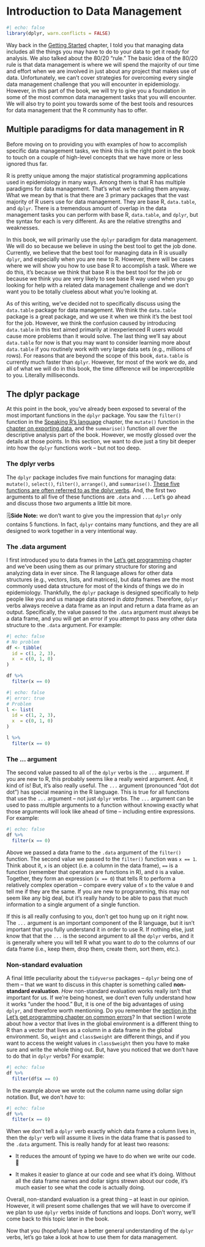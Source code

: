 # Introduction to Data Management

```r
#| echo: false
library(dplyr, warn.conflicts = FALSE)
```

Way back in the [Getting Started](#managing-data) chapter, I told you that managing data includes all the things you may have to do to your data to get it ready for analysis. We also talked about the 80/20 "rule." The basic idea of the 80/20 rule is that data management is where we will spend the majority of our time and effort when we are involved in just about any project that makes use of data. Unfortunately, we can't cover strategies for overcoming every single data management challenge that you will encounter in epidemiology. However, in this part of the book, we will try to give you a foundation in some of the most common data management tasks that you will encounter. We will also try to point you towards some of the best tools and resources for data management that the R community has to offer.

## Multiple paradigms for data management in R

Before moving on to providing you with examples of how to accomplish specific data management tasks, we think this is the right point in the book to touch on a couple of high-level concepts that we have more or less ignored thus far.

R is pretty unique among the major statistical programming applications used in epidemiology in many ways. Among them is that R has multiple paradigms for data management. That's what we're calling them anyway. What we mean by that is that there are 3 primary packages that the vast majority of R users use for data management. They are  base R, `data.table`, and `dplyr`. There is a tremendous amount of overlap in the data management tasks you can perform with base R, `data.table`, and `dplyr`, but the syntax for each is very different. As are the relative strengths and weaknesses.

In this book, we will primarily use the `dplyr` paradigm for data management. We will do so because we believe in using the best tool to get the job done. Currently, we believe that the best tool for managing data in R is usually `dplyr`, and especially when you are new to R. However, there will be cases where we will show you how to use base R to accomplish a task. Where we do this, it's because we think that base R is the best tool for the job or because we think you are very likely to see base R way used when you go looking for help with a related data management challenge and we don't want you to be totally clueless about what you're looking at.

As of this writing, we've decided not to specifically discuss using the `data.table` package for data management. We think the `data.table` package is a great package, and we use it when we think it's the best tool for the job. However, we think the confusion caused by introducing `data.table` in this text aimed primarily at inexperienced R users would cause more problems than it would solve. The last thing we'll say about `data.table` for now is that you may want to consider learning more about `data.table` if you routinely work with very large data sets (e.g., millions of rows). For reasons that are beyond the scope of this book, `data.table` is currently much faster than `dplyr`. However, for most of the work we do, and all of what we will do in this book, the time difference will be imperceptible to you. Literally milliseconds.

## The dplyr package

At this point in the book, you've already been exposed to several of the most important functions in the `dplyr` package. You saw the `filter()` function in the [Speaking R's language](#packages) chapter, the `mutate()` function in the [chapter on exporting data](#coerce-a-numeric-variable), and the `summarise()` function all over the descriptive analysis part of the book. However, we mostly glossed over the details at those points. In this section, we want to dive just a tiny bit deeper into how the `dplyr` functions work -- but not too deep.

### The dplyr verbs

The `dplyr` package includes five main functions for managing data: `mutate()`, `select()`, `filter()`, `arrange()`, and `summarise()`. [These five functions are often referred to as the dplyr verbs](https://dplyr.tidyverse.org/). And, the first two arguments to all five of these functions are `.data` and `...`. Let's go ahead and discuss those two arguments a little bit more.

::: {.callout-note}
🗒**Side Note:** we don't want to give you the impression that `dplyr` only contains 5 functions. In fact, `dplyr` contains many functions, and they are all designed to work together in a very intentional way.
:::

### The .data argument

I first introduced you to data frames in the [Let's get programming](#data-frames) chapter and we've been using them as our primary structure for storing and analyzing data in ever since. The R language allows for other data structures (e.g., vectors, lists, and matrices), but data frames are the most commonly used data structure for most of the kinds of things we do in epidemiology. Thankfully, the `dplyr` package is designed specifically to help people like you and us manage data stored in _data frames_. Therefore, `dplyr` verbs always receive a data frame as an input and return a data frame as an output. Specifically, the value passed to the `.data` argument must always be a data frame, and you will get an error if you attempt to pass any other data structure to the `.data` argument. For example:

```r
#| echo: false
# No problem
df <- tibble(
  id = c(1, 2, 3),
  x  = c(0, 1, 0)
)

df %>% 
  filter(x == 0)
```

```r
#| echo: false
#| error: true
# Problem
l <- list(
  id = c(1, 2, 3),
  x  = c(0, 1, 0)
) 

l %>% 
  filter(x == 0)
```

### The ... argument

The second value passed to all of the `dplyr` verbs is the `...` argument. If you are new to R, this probably seems like a really weird argument. And, it kind of is! But, it's also really useful. The `...` argument (pronounced "dot dot dot") has special meaning in the R language. This is true for all functions that use the `...` argument -- not just `dplyr` verbs. The `...` argument can be used to pass multiple arguments to a function without knowing exactly what those arguments will look like ahead of time -- including entire expressions. For example:

```r
#| echo: false
df %>% 
  filter(x == 0)
```

Above we passed a data frame to the `.data` argument of the `filter()` function. The second value we passed to the `filter()` function was `x == 1`. Think about it, `x` is an object (i.e. a column in the data frame), `==` is a function (remember that operators are functions in R), and `0` is a value. Together, they form an expression (`x == 0`) that tells R to perform a relatively complex operation -- compare every value of `x` to the value `0` and tell me if they are the same. If you are new to programming, this may not seem like any big deal, but it's really handy to be able to pass that much information to a single argument of a single function.

If this is all really confusing to you, don't get too hung up on it right now. The `...` argument is an important component of the R language, but it isn't important that you fully understand it in order to use R. If nothing else, just know that that the `...` is the second argument to all the `dplyr` verbs, and it is generally where you will tell R what you want to _do_ to the columns of our data frame (i.e., keep them, drop them, create them, sort them, etc.).

### Non-standard evaluation

A final little peculiarity about the `tidyverse` packages -- `dplyr` being one of them -- that we want to discuss in this chapter is something called  **non-standard evaluation**. _How_ non-standard evaluation works really isn't that important for us. If we're being honest, we don't even fully understand how it works "under the hood." But, it is one of the big advantages of using `dplyr`, and therefore worth mentioning. Do you remember the [section in the Let's get programming chapter on common errors](#some-common-errors)? In that section I wrote about how a vector that lives in the global environment is a different thing to R than a vector that lives as a column in a data frame in the global environment. So, `weight` and `class$weight` are different things, and if you want to access the weight values in `class$weight` then you have to make sure and write the whole thing out. But, have you noticed that we don't have to do that in `dplyr` verbs? For example:

```r
#| echo: false
df %>% 
  filter(df$x == 0)
```

In the example above we wrote out the column name using dollar sign notation. But, we don't _have_ to:

```r
#| echo: false
df %>% 
  filter(x == 0)
```

When we don't tell a `dplyr` verb exactly which data frame a column lives in, then the `dplyr` verb will assume it lives in the data frame that is passed to the `.data` argument. This is really handy for at least two reasons:

* It reduces the amount of typing we have to do when we write our code. 👏

* It makes it easier to glance at our code and see what it's doing. Without all the data frame names and dollar signs strewn about our code, it's much easier to see what the code is actually doing.

Overall, non-standard evaluation is a great thing -- at least in our opinion. However, it will present some challenges that we will have to overcome if we plan to use `dplyr` verbs inside of functions and loops. Don't worry, we'll come back to this topic later in the book.

Now that you (hopefully) have a better general understanding of the `dplyr` verbs, let's go take a look at how to use them for data management.